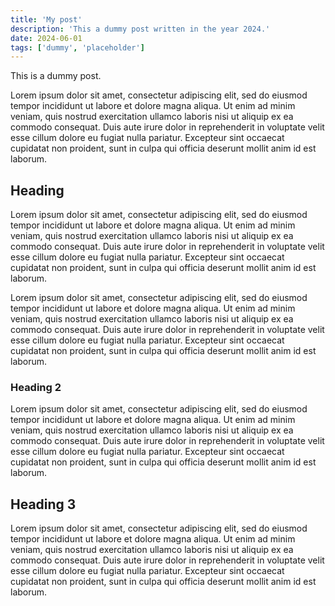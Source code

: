 ```yaml
---
title: 'My post'
description: 'This a dummy post written in the year 2024.'
date: 2024-06-01
tags: ['dummy', 'placeholder']
---
```


This is a dummy post.

Lorem ipsum dolor sit amet, consectetur adipiscing elit, sed do eiusmod tempor incididunt ut labore et dolore magna aliqua. 
Ut enim ad minim veniam, quis nostrud exercitation ullamco laboris nisi ut aliquip ex ea commodo consequat. Duis aute 
irure dolor in reprehenderit in voluptate velit esse cillum dolore eu fugiat nulla pariatur. Excepteur sint occaecat 
cupidatat non proident, sunt in culpa qui officia deserunt mollit anim id est laborum.

## Heading

Lorem ipsum dolor sit amet, consectetur adipiscing elit, sed do eiusmod tempor incididunt ut labore et dolore magna aliqua. 
Ut enim ad minim veniam, quis nostrud exercitation ullamco laboris nisi ut aliquip ex ea commodo consequat. Duis aute 
irure dolor in reprehenderit in voluptate velit esse cillum dolore eu fugiat nulla pariatur. Excepteur sint occaecat 
cupidatat non proident, sunt in culpa qui officia deserunt mollit anim id est laborum.

Lorem ipsum dolor sit amet, consectetur adipiscing elit, sed do eiusmod tempor incididunt ut labore et dolore magna aliqua. 
Ut enim ad minim veniam, quis nostrud exercitation ullamco laboris nisi ut aliquip ex ea commodo consequat. Duis aute 
irure dolor in reprehenderit in voluptate velit esse cillum dolore eu fugiat nulla pariatur. Excepteur sint occaecat 
cupidatat non proident, sunt in culpa qui officia deserunt mollit anim id est laborum.

### Heading 2

Lorem ipsum dolor sit amet, consectetur adipiscing elit, sed do eiusmod tempor incididunt ut labore et dolore magna aliqua. 
Ut enim ad minim veniam, quis nostrud exercitation ullamco laboris nisi ut aliquip ex ea commodo consequat. Duis aute 
irure dolor in reprehenderit in voluptate velit esse cillum dolore eu fugiat nulla pariatur. Excepteur sint occaecat 
cupidatat non proident, sunt in culpa qui officia deserunt mollit anim id est laborum.

## Heading 3

Lorem ipsum dolor sit amet, consectetur adipiscing elit, sed do eiusmod tempor incididunt ut labore et dolore magna aliqua. 
Ut enim ad minim veniam, quis nostrud exercitation ullamco laboris nisi ut aliquip ex ea commodo consequat. Duis aute 
irure dolor in reprehenderit in voluptate velit esse cillum dolore eu fugiat nulla pariatur. Excepteur sint occaecat 
cupidatat non proident, sunt in culpa qui officia deserunt mollit anim id est laborum.
